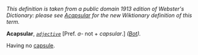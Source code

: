 ''This definition is taken from a public domain 1913 edition of Webster's Dictionary: please see [[Acapsular]] for the new Wiktionary definition of this term.''

'''Acapsular''', ''<code>[[adjective (part of speech)|adjective]]</code>'' [Pref. ''a-'' not + ''capsular''.] ''([[Bot (subject)|Bot]]).''

Having no [[capsule]].